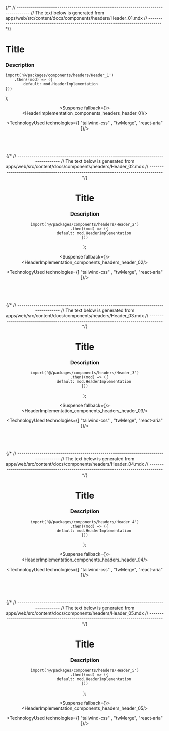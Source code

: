 

{/*
// ------------------------------------------------------------------------------------
//	The text below is generated from apps/web/src/content/docs/components/headers/Header_01.mdx
// ------------------------------------------------------------------------------------
*/}


<Wrapper>

# Title
### Description





	import('@/packages/components/headers/Header_1')
		.then((mod) => ({
			default: mod.HeaderImplementation
	}))
);


<Header />
<Preview> 

<Suspense fallback={<Skeleton className="h-[800px] rounded-lg" />}>
<ResizableDisplay>
<HeaderImplementation_components_headers_header_01/>
</ResizableDisplay>
</Suspense>

</Preview>

<Implementation>


<TechnologyUsed technologies={[ "tailwind-css" , "twMerge", "react-aria"  ]}/>

<CodeBlock>
 
```tsx|Name1

```
```jsx|Name1

```

```tsx|Name2

```
```jsx|Name2

```

</CodeBlock>


</Implementation>
</Wrapper>
<PARTITION />


{/*
// ------------------------------------------------------------------------------------
//	The text below is generated from apps/web/src/content/docs/components/headers/Header_02.mdx
// ------------------------------------------------------------------------------------
*/}


<Wrapper>

# Title
### Description





	import('@/packages/components/headers/Header_2')
		.then((mod) => ({
			default: mod.HeaderImplementation
	}))
);


<Header />
<Preview> 

<Suspense fallback={<Skeleton className="h-[800px] rounded-lg" />}>
<ResizableDisplay>
<HeaderImplementation_components_headers_header_02/>
</ResizableDisplay>
</Suspense>

</Preview>

<Implementation>


<TechnologyUsed technologies={[ "tailwind-css" , "twMerge", "react-aria"  ]}/>

<CodeBlock>
 
```tsx|Name1

```
```jsx|Name1

```

```tsx|Name2

```
```jsx|Name2

```

</CodeBlock>


</Implementation>
</Wrapper>
<PARTITION />


{/*
// ------------------------------------------------------------------------------------
//	The text below is generated from apps/web/src/content/docs/components/headers/Header_03.mdx
// ------------------------------------------------------------------------------------
*/}


<Wrapper>

# Title
### Description





	import('@/packages/components/headers/Header_3')
		.then((mod) => ({
			default: mod.HeaderImplementation
	}))
);


<Header />
<Preview> 

<Suspense fallback={<Skeleton className="h-[800px] rounded-lg" />}>
<ResizableDisplay>
<HeaderImplementation_components_headers_header_03/>
</ResizableDisplay>
</Suspense>

</Preview>

<Implementation>


<TechnologyUsed technologies={[ "tailwind-css" , "twMerge", "react-aria"  ]}/>

<CodeBlock>
 
```tsx|Name1

```
```jsx|Name1

```

```tsx|Name2

```
```jsx|Name2

```

</CodeBlock>


</Implementation>
</Wrapper>
<PARTITION />


{/*
// ------------------------------------------------------------------------------------
//	The text below is generated from apps/web/src/content/docs/components/headers/Header_04.mdx
// ------------------------------------------------------------------------------------
*/}


<Wrapper>

# Title
### Description





	import('@/packages/components/headers/Header_4')
		.then((mod) => ({
			default: mod.HeaderImplementation
	}))
);


<Header />
<Preview> 

<Suspense fallback={<Skeleton className="h-[800px] rounded-lg" />}>
<ResizableDisplay>
<HeaderImplementation_components_headers_header_04/>
</ResizableDisplay>
</Suspense>

</Preview>

<Implementation>


<TechnologyUsed technologies={[ "tailwind-css" , "twMerge", "react-aria"  ]}/>

<CodeBlock>
 
```tsx|Name1

```
```jsx|Name1

```

```tsx|Name2

```
```jsx|Name2

```

</CodeBlock>


</Implementation>
</Wrapper>
<PARTITION />


{/*
// ------------------------------------------------------------------------------------
//	The text below is generated from apps/web/src/content/docs/components/headers/Header_05.mdx
// ------------------------------------------------------------------------------------
*/}


<Wrapper>

# Title
### Description





	import('@/packages/components/headers/Header_5')
		.then((mod) => ({
			default: mod.HeaderImplementation
	}))
);


<Header />
<Preview> 

<Suspense fallback={<Skeleton className="h-[800px] rounded-lg" />}>
<ResizableDisplay>
<HeaderImplementation_components_headers_header_05/>
</ResizableDisplay>
</Suspense>

</Preview>

<Implementation>


<TechnologyUsed technologies={[ "tailwind-css" , "twMerge", "react-aria"  ]}/>

<CodeBlock>
 
```tsx|Name1

```
```jsx|Name1

```

```tsx|Name2

```
```jsx|Name2

```

</CodeBlock>


</Implementation>
</Wrapper>
<PARTITION />
